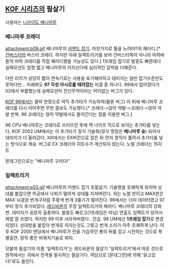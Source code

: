 == [[KOF 시리즈]]의 필살기 ==
사용자는 [[니카이도 베니마루]]

=== 베니마루 코레더 ===
attachment:b09.gif
베니마루의 [[커맨드 잡기]]. 마찬가지로 톱을 노려라!!의 패러디.[* [[건버스터]]의 버스터 코레더. 하지만 아래 일렉트리거를 보아 건버스터쪽이 아니라 마하바론의 마하 코레더를 직접 패러디했을 가능성도 있다.] 1프레임 잡기로 발동도 빠른데다 실패모션도 엄청 짧고 베니마루의 이지선다에 심리적인 압박을 더해준다. 

다만 리치가 상당히 짧아 연속기로는 사용을 포기해야하고 대미지는 일반 잡기수준만도 못하다만... 이래뵈도 '''97 각성 야시로를 때려잡는''' 비결 중 하나다. 99에서 없어졌다가 02에서 부활했는데 실패모션이 전신무적이라는 어이없는 버그가 있다.

[[KOF 96]]에서는 클락 한정으로 약킥 추가타가 가능하여(물론 버그) 이 뒤에 베니마루 코레더를 다시 이어주면 무한 콤보도 가능했다.[* 코레더->앉아 약발->코레더->앉야 약발 반복. 96 코레더는 앉아 약발에서도 들어간다는 점을 이용한 버그.] 

96 CPU 베니마루는 코레더로 쓰러뜨린 후에 잭 나이프 킥으로 보이는 추가타를 넣는다. KOF 2002 UM에서는 이 추가타가 정식 기술화(정식 명칭은 '''베니마루 슛''') 되어서 대미지가 더 올라갔다. XIII에서는 EX버전으로 잡은 뒤 먼저 경직이 풀려서 추가타를 넣는 방식으로 계승.
버그로 EX 코레더의 히트수가 계산되지 않는다. 노멀 코레더는 15히트

몬데그린으로는 "베니마루 구리다!"
=== 일렉트리거 ===
attachment:e03.gif
베니마루의 커맨드 잡기 초필살기. 기술명을 호쾌하게 외치며 상대를 붙잡으면 허공에서 낙뢰가 떨어져 상대를 지져버린다. 위는 노멀 판이고 MAX판은 MAX 뇌광권 번개구처럼 주황색 번개 3줄기가 떨어진다. 96에서는 더미 데이터였고 97부터 정식 추가되었다. [[레드바론]]의 무장 일렉트리거의 패러디. 베니마루 코레더의 강화판. 데미지가 굉장히 출중하다. 발동도 빠르고(1프레임은 아님) 연출도 임팩트가 있어서 제법 잘 쓰였다. 하지만 99 이후 사라져버렸다...안습. 98 UM에선 '''1프레임 잡기'''로 변경되었다. 상대방을 붙잡아 번개로 지지는것도 그렇고 번개 소리가 아주 호쾌하게 난다. 이후 KOF 2000 엔딩에서 베니마루가 린을 기습하던 롱의 뒤를 잡고 시전하는 것으로 특별출연. 정작 롱은 바꿔치기술로 회피.

덧붙여 필살기의 이름 '일렉트리거'는 레드바론의 필살기 '일렉트리거'에서 따온 것으로 원작에서는 귀에서 전격을 발사하는 필살기다. 여담으로 [몬데그린]에 의해 '읽고있다!'로도 들린다.

